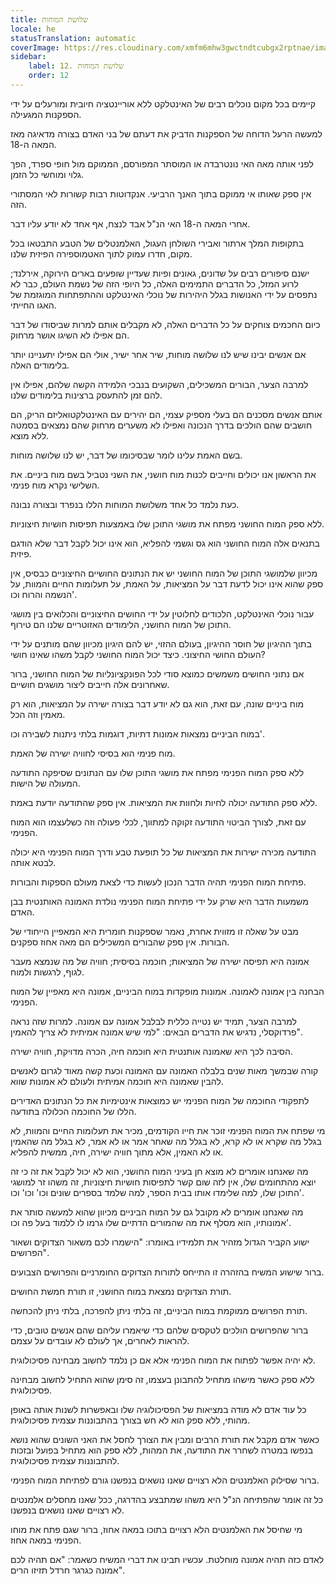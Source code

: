 ```yaml
---
title: שלושת המוחות
locale: he
statusTranslation: automatic
coverImage: https://res.cloudinary.com/xmfm6mhw3gwctndtcubgx2rptnae/image/upload/v1741354419/small_cover_la_gran_rebelion_28716e29d2.webp
sidebar:
    label: 12. שלושת המוחות
    order: 12
---
```

קיימים בכל מקום נוכלים רבים של האינטלקט ללא אוריינטציה חיובית ומורעלים על ידי הספקנות המגעילה.

למעשה הרעל הדוחה של הספקנות הדביק את דעתם של בני האדם בצורה מדאיגה מאז המאה ה-18.

לפני אותה מאה האי נונטרבדה או המוסתר המפורסם, הממוקם מול חופי ספרד, הפך גלוי ומוחשי כל הזמן.

אין ספק שאותו אי ממוקם בתוך האנך הרביעי. אנקדוטות רבות קשורות לאי המסתורי הזה.

אחרי המאה ה-18 האי הנ"ל אבד לנצח, אף אחד לא יודע עליו דבר.

בתקופות המלך ארתור ואבירי השולחן העגול, האלמנטלים של הטבע התבטאו בכל מקום, חדרו עמוק לתוך האטמוספירה הפיזית שלנו.

ישנם סיפורים רבים על שדונים, גאונים ופיות שעדיין שופעים בארים הירוקה, אירלנד; לרוע המזל, כל הדברים התמימים האלה, כל היופי הזה של נשמת העולם, כבר לא נתפסים על ידי האנושות בגלל היהירות של נוכלי האינטלקט וההתפתחות המוגזמת של האגו החייתי.

כיום החכמים צוחקים על כל הדברים האלה, לא מקבלים אותם למרות שביסודו של דבר הם אפילו לא השיגו אושר מרחוק.

אם אנשים יבינו שיש לנו שלושה מוחות, שיר אחר ישיר, אולי הם אפילו יתעניינו יותר בלימודים האלה.

למרבה הצער, הבורים המשכילים, השקועים בנבכי הלמידה הקשה שלהם, אפילו אין להם זמן להתעסק ברצינות בלימודים שלנו.

אותם אנשים מסכנים הם בעלי מספיק עצמי, הם יהירים עם האינטלקטואליזם הריק, הם חושבים שהם הולכים בדרך הנכונה ואפילו לא משערים מרחוק שהם נמצאים בסמטה ללא מוצא.

בשם האמת עלינו לומר שבסיכומו של דבר, יש לנו שלושה מוחות.

את הראשון אנו יכולים וחייבים לכנות מוח חושני, את השני נטביל בשם מוח ביניים. את השלישי נקרא מוח פנימי.

כעת נלמד כל אחד משלושת המוחות הללו בנפרד ובצורה נבונה.

ללא ספק המוח החושני מפתח את מושגי התוכן שלו באמצעות תפיסות חושיות חיצוניות.

בתנאים אלה המוח החושני הוא גס וגשמי להפליא, הוא אינו יכול לקבל דבר שלא הודגם פיזית.

מכיוון שלמושגי התוכן של המוח החושני יש את הנתונים החושיים החיצוניים כבסיס, אין ספק שהוא אינו יכול לדעת דבר על המציאות, על האמת, על תעלומות החיים והמוות, על הנשמה והרוח וכו'.

עבור נוכלי האינטלקט, הלכודים לחלוטין על ידי החושים החיצוניים והכלואים בין מושגי התוכן של המוח החושני, הלימודים האזוטריים שלנו הם טירוף.

בתוך ההיגיון של חוסר ההיגיון, בעולם ההזוי, יש להם היגיון מכיוון שהם מותנים על ידי העולם החושי החיצוני. כיצד יכול המוח החושני לקבל משהו שאינו חושי?

אם נתוני החושים משמשים כמוצא סודי לכל הפונקציונליות של המוח החושני, ברור שאחרונים אלה חייבים ליצור מושגים חושיים.

מוח ביניים שונה, עם זאת, הוא גם לא יודע דבר בצורה ישירה על המציאות, הוא רק מאמין וזה הכל.

במוח הביניים נמצאות אמונות דתיות, דוגמות בלתי ניתנות לשבירה וכו'.

מוח פנימי הוא בסיסי לחוויה ישירה של האמת.

ללא ספק המוח הפנימי מפתח את מושגי התוכן שלו עם הנתונים שסיפקה התודעה המעולה של הישות.

ללא ספק התודעה יכולה לחיות ולחוות את המציאות. אין ספק שהתודעה יודעת באמת.

עם זאת, לצורך הביטוי התודעה זקוקה למתווך, לכלי פעולה וזה כשלעצמו הוא המוח הפנימי.

התודעה מכירה ישירות את המציאות של כל תופעת טבע ודרך המוח הפנימי היא יכולה לבטא אותה.

פתיחת המוח הפנימי תהיה הדבר הנכון לעשות כדי לצאת מעולם הספקות והבורות.

משמעות הדבר היא שרק על ידי פתיחת המוח הפנימי נולדת האמונה האותנטית בבן האדם.

מבט על שאלה זו מזווית אחרת, נאמר שספקנות חומרית היא המאפיין הייחודי של הבורות. אין ספק שהבורים המשכילים הם מאה אחוז ספקנים.

אמונה היא תפיסה ישירה של המציאות; חוכמה בסיסית; חוויה של מה שנמצא מעבר לגוף, לרגשות ולמוח.

הבחנה בין אמונה לאמונה. אמונות מופקדות במוח הביניים, אמונה היא מאפיין של המוח הפנימי.

למרבה הצער, תמיד יש נטייה כללית לבלבל אמונה עם אמונה. למרות שזה נראה פרדוקסלי, נדגיש את הדברים הבאים: "למי שיש אמונה אמיתית לא צריך להאמין".

הסיבה לכך היא שאמונה אותנטית היא חוכמה חיה, הכרה מדויקת, חוויה ישירה.

קורה שבמשך מאות שנים בלבלה האמונה עם האמונה וכעת קשה מאוד לגרום לאנשים להבין שאמונה היא חוכמה אמיתית ולעולם לא אמונות שווא.

לתפקודי החוכמה של המוח הפנימי יש כמוצאות אינטימיות את כל הנתונים האדירים הללו של החוכמה הכלולה בתודעה.

מי שפתח את המוח הפנימי זוכר את חייו הקודמים, מכיר את תעלומות החיים והמוות, לא בגלל מה שקרא או לא קרא, לא בגלל מה שאחר אמר או לא אמר, לא בגלל מה שהאמין או לא האמין, אלא מתוך חוויה ישירה, חיה, ממשית להפליא.

מה שאנחנו אומרים לא מוצא חן בעיני המוח החושני, הוא לא יכול לקבל את זה כי זה יוצא מהתחומים שלו, אין לזה שום קשר לתפיסות חושיות חיצוניות, זה משהו זר למושגי התוכן שלו, למה שלימדו אותו בבית הספר, למה שלמד בספרים שונים וכו' וכו' וכו'.

מה שאנחנו אומרים לא מקובל גם על המוח הביניים מכיוון שהוא למעשה סותר את אמונותיו, הוא מסלף את מה שהמורים הדתיים שלו גרמו לו ללמוד בעל פה וכו'.

ישוע הקביר הגדול מזהיר את תלמידיו באומרו: "הישמרו לכם משאור הצדוקים ושאור הפרושים".

ברור שישוע המשיח בהזהרה זו התייחס לתורות הצדוקים החומרניים והפרושים הצבועים.

תורת הצדוקים נמצאת במוח החושני, זו תורת חמשת החושים.

תורת הפרושים ממוקמת במוח הביניים, זה בלתי ניתן להפרכה, בלתי ניתן להכחשה.

ברור שהפרושים הולכים לטקסים שלהם כדי שיאמרו עליהם שהם אנשים טובים, כדי להראות לאחרים, אך לעולם לא עובדים על עצמם.

לא יהיה אפשר לפתוח את המוח הפנימי אלא אם כן נלמד לחשוב מבחינה פסיכולוגית.

ללא ספק כאשר מישהו מתחיל להתבונן בעצמו, זה סימן שהוא התחיל לחשוב מבחינה פסיכולוגית.

כל עוד אדם לא מודה במציאות של הפסיכולוגיה שלו ובאפשרות לשנות אותה באופן מהותי, ללא ספק הוא לא חש בצורך בהתבוננות עצמית פסיכולוגית.

כאשר אדם מקבל את תורת הרבים ומבין את הצורך לחסל את האני השונים שהוא נושא בנפשו במטרה לשחרר את התודעה, את המהות, ללא ספק הוא מתחיל בפועל ובזכות להתבוננות עצמית פסיכולוגית.

ברור שסילוק האלמנטים הלא רצויים שאנו נושאים בנפשנו גורם לפתיחת המוח הפנימי.

כל זה אומר שהפתיחה הנ"ל היא משהו שמתבצע בהדרגה, ככל שאנו מחסלים אלמנטים לא רצויים שאנו נושאים בנפשנו.

מי שחיסל את האלמנטים הלא רצויים בתוכו במאה אחוז, ברור שגם פתח את מוחו הפנימי במאה אחוז.

לאדם כזה תהיה אמונה מוחלטת. עכשיו תבינו את דברי המשיח כשאמר: "אם תהיה לכם אמונה כגרגר חרדל תזיזו הרים".

